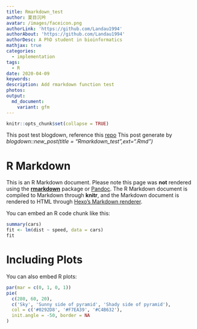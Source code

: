 ```yaml
---
title: Rmarkdown_test
author: 夏目沉吟
avatar: /images/faceicon.png
authorLink: 'https://github.com/Landau1994'
authorAbout: 'https://github.com/Landau1994'
authorDesc: A PhD student in bioinformatics
mathjax: true
categories: 
  - implementation
tags: 
  - R
date: 2020-04-09
keywords:
description: Add rmarkdown function test
photos:
output: 
  md_document:
    variant: gfm
---
```


```r
knitr::opts_chunk$set(collapse = TRUE)
```




This post test blogdown, reference this [repo](https://github.com/yihui/blogdown-hexo)
This post generate by *blogdown::new_post(title = "Rmarkdown_test",ext=".Rmd")*




# R Markdown

This is an R Markdown document. Please note this page was **not** rendered using the [**rmarkdown**]( http://rmarkdown.rstudio.com) package or [Pandoc](http://pandoc.org). The R Markdown document is compiled to Markdown through **knitr**, and the Markdown document is rendered to HTML through [Hexo's Markdown renderer](https://github.com/hexojs/hexo-renderer-marked).

You can embed an R code chunk like this:

```r
summary(cars)
fit <- lm(dist ~ speed, data = cars)
fit
```

# Including Plots

You can also embed R plots:

```r
par(mar = c(0, 1, 0, 1))
pie(
  c(280, 60, 20),
  c('Sky', 'Sunny side of pyramid', 'Shady side of pyramid'),
  col = c('#0292D8', '#F7EA39', '#C4B632'),
  init.angle = -50, border = NA
)
```
